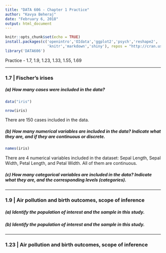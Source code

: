 ```yaml
---
title: "DATA 606 - Chapter 1 Practice"
author: "Kavya Beheraj"
date: "February 6, 2018"
output: html_document
---
```


```r
knitr::opts_chunk$set(echo = TRUE)
install.packages(c('openintro','OIdata','ggplot2','psych','reshape2',
				   'knitr','markdown','shiny'), repos = "http://cran.us.r-project.org")
library('DATA606')
```

Practice - 1.7, 1.9, 1.23, 1.33, 1.55, 1.69

****

### **1.7 | Fischer's irises**  

##### **(a)** How many cases were included in the data?  

```r

data("iris")

nrow(iris)

```

There are 150 cases included in the data.
  

##### **(b)** How many numerical variables are included in the data? Indicate what they are, and if they are continuous or discrete.

```r

names(iris)

```

There are 4 numerical variables included in the dataset: Sepal Length, Sepal Width, Petal Length, and Petal Width. All of them are continuous.

  
##### **(c)** How many categorical variables are included in the data? Indicate what they are, and the corresponding levels (categories).

****

### **1.9 | Air pollution and birth outcomes, scope of inference** 

##### **(a)** Identify the population of interest and the sample in this study.

##### **(b)** Identify the population of interest and the sample in this study.

****

### **1.23 | Air pollution and birth outcomes, scope of inference** 


